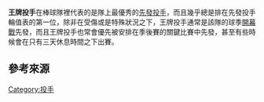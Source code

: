 {{Multiple issues|
{{Unreferenced|time=2020-04-26T22:33:02+00:00}}
{{Expand language|1=en|time=2021-05-12T06:36:05+00:00}}
}}
'''王牌投手'''在棒球隊裡代表的是隊上最優秀的[[先發投手|先發投手]]，而且幾乎總是排在先發投手輪值表的第一位，除非在受傷或是特殊狀況之下，王牌投手通常是該隊的球季[[開幕戰|開幕戰]]先發，而且王牌投手也常會優先被安排在季後賽的關鍵比賽中先發，甚至有些時候會在只有三天休息時間之下出賽。

==參考來源==
{{reflist}}

{{Baseball Positions}}

[[Category:投手|Category:投手]]